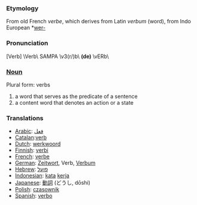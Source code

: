 ===Etymology===
From old French ''verbe'', which derives from Latin ''verbum'' (word), from Indo European *[[wer-]]
===Pronunciation===
[Verb] \Verb\ SAMPA \v3(r/)b\ '''(de)''' \vERb\
===[[Noun]]===
Plural form: verbs
# a word that serves as the predicate of a sentence
# a content word that denotes an action or a state
===Translations===
*[[Arabic]]: [[فعل]]
*[[Catalan]]:[[verb]]
*[[Dutch]]: [[werkwoord]]
*[[Finnish]]: [[verbi]]
*[[French]]: [[verbe]]
*[[German]]: [[Zeitwort]], Verb, [[Verbum]]
*[[Hebrew]]: [[פועל]]
*[[Indonesian]]: [[kata]] [[kerja]]
*[[Japanese]]: [[動詞]] (どうし, dōshi)
*[[Polish]]: [[czasownik]]
*[[Spanish]]: [[verbo]]
